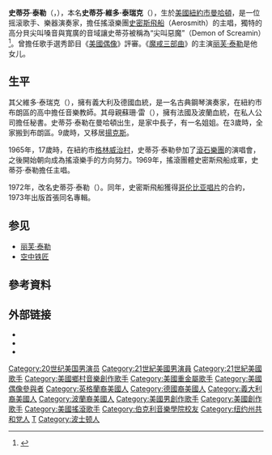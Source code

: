 {{noteTA
| G1 = Show
| G2 = Music
| G3 = PP
}}
{{艺人
| name            = Steven Tyler<br />史蒂芬·泰勒
| image           = Steven Tyler performing.jpg
| imagesize       = 
| type            = 男歌手
| 绰号            = 大嘴<br />尖叫惡魔<ref name="screamin" /><br />{{tsl|en|Toxic Twins|Toxic Twins}}（與[[空中铁匠|空中铁匠]]的[[喬·佩里|喬·佩里]]）
| birthname       = Steven Victor Tallarico
| 出生日期        = {{birth date and age|1948|3|26}}
| 出生地点        = {{USA}}[[纽约州|纽约州]]
| 演奏樂器        = [[钢琴|钢琴]]、[[口琴|口琴]]、[[敲击乐器|敲击乐器]]、[[架子鼓|架子鼓]]、[[吉他|吉他]]、[[贝斯吉他|贝斯]]、[[笛子|笛子]]、[[小提琴|小提琴]]、[[曼多林琴|曼多林琴]]、德西马琴、[[萨克斯管|萨克斯管]]、[[小号|小号]]
| 音樂類型        = [[硬式摇滚|硬式摇滚]]、[[蓝调摇滚|蓝调摇滚]]、[[重金属音乐|重金属音乐]]、[[乡村音乐|乡村音乐]]
| 職業            = [[创作歌手|创作歌手]]、音乐评论家、[[演員|演員]]
| 出道地点       = {{USA}}[[新罕布什尔州|新罕布什尔州]]
| 教育程度        = {{flagicon|USA}} {{le|Roosevelt High School (Yonkers, New York)|紐約州羅斯福高中}}
| 活跃年代        = 1964年~
| 配偶            = {{Plainlist|
* {{tsl|en|Cyrinda Foxe|Cyrinda Foxe}}<br>（1977~1987，一女）
* Teresa Barrick<br>（1988~2006，一子一女）
}}
| 兒女            = {{Plainlist|
* [[丽芙·泰勒|丽芙·泰勒]]
* {{tsl|en|Mia Tyler|米亞·泰勒}}
* Chelsea Tallarico
* Taj Monroe Tallarico
}}
| 经纪公司          = {{flagicon|USA}} [[Columbia_Records|Columbia Records]]
| 相关团体 = [[空中铁匠|空中铁匠]]<br>{{tsl|en|Todd Rundgren|Todd Rundgren}}
| URL             = http://www.stevetyler.com
}}

'''史蒂芬·泰勒'''（{{lang-en|Steven Tyler}}，{{bd|1948年|3月26日|||catIdx=Tyler, Steven}}），本名'''史蒂芬·維多·泰瑞克'''（{{lang|en|Steven Victor Tallarico}}），生於[[美國|美國]][[紐約市|紐約市]][[曼哈頓|曼哈頓]]，是一位摇滚歌手、樂器演奏家，擔任搖滾樂團[[史密斯飛船|史密斯飛船]]（Aerosmith）的主唱，獨特的高分貝尖叫嗓音與寬廣的音域讓史蒂芬被稱為“尖叫惡魔”（Demon of Screamin）<ref name="screamin">{{cite news|url=http://newsfeed.time.com/2012/01/23/critics-rip-steven-tyler-over-national-anthem-rendition|title=Critics Rip Steven Tyler Over National Anthem Rendition|language=en|work=[[時代_(雜誌)|時代]]|date=2012-01-23|accessdate=2015-09-16|archive-date=2015-10-19|archive-url=https://web.archive.org/web/20151019015917/http://newsfeed.time.com/2012/01/23/critics-rip-steven-tyler-over-national-anthem-rendition/|dead-url=no}}</ref>。曾擔任歌手選秀節目《[[美國偶像|美國偶像]]》評審。《[[魔戒电影三部曲|魔戒三部曲]]》的主演[[丽芙·泰勒|丽芙·泰勒]]是他女儿。

==生平==
其父維多·泰瑞克（{{lang|en|Victor A. Tallarico}}），擁有義大利及德國血統，是一名古典鋼琴演奏家，在紐約市布朗區的高中擔任音樂教師。其母親蘇珊·雷（{{lang|en|Susan Ray}}），擁有法國及波蘭血統，在私人公司擔任秘書。史蒂芬·泰勒在曼哈頓出生，是家中長子，有一名姐姐。在3歲時，全家搬到布朗區。9歲時，又移居[[揚克斯_(紐約州)|揚克斯]]。

1965年，17歲時，在紐約市[[格林威治村|格林威治村]]，史蒂芬·泰勒參加了[[滾石樂團|滾石樂團]]的演唱會，之後開始朝向成為搖滾樂手的方向努力。1969年，搖滾團體史密斯飛船成軍，史蒂芬·泰勒擔任主唱。

1972年，改名史蒂芬·泰勒（{{lang|en|Steven Tyler}}）。同年，史密斯飛船獲得[[哥伦比亚唱片|哥伦比亚唱片]]的合約，1973年出版首張同名專輯。

== 参见 ==
* [[丽芙·泰勒|丽芙·泰勒]]
* [[空中铁匠|空中铁匠]]

== 參考資料 ==
{{Reflist}}

== 外部链接 ==
{{Commonscat|Steven Tyler|史蒂芬·泰勒}}
* {{Official website}}
* {{Allmovie name|72287}}
* {{IMDb name|878911|Steven Tyler}}

{{美國偶像}}
{{摇滚名人堂2001届入选者}}
{{Authority control}}

{{DEFAULTSORT:Tyler, Steven}}
[[Category:20世纪美国男演员|Category:20世纪美国男演员]]
[[Category:21世紀美國男演員|Category:21世紀美國男演員]]
[[Category:21世紀美國歌手|Category:21世紀美國歌手]]
[[Category:美國鄉村音樂創作歌手|Category:美國鄉村音樂創作歌手]]
[[Category:美國重金屬歌手|Category:美國重金屬歌手]]
[[Category:美國偶像參與者|Category:美國偶像參與者]]
[[Category:英格蘭裔美國人|Category:英格蘭裔美國人]]
[[Category:德國裔美國人|Category:德國裔美國人]]
[[Category:義大利裔美國人|Category:義大利裔美國人]]
[[Category:波蘭裔美國人|Category:波蘭裔美國人]]
[[Category:美國男創作歌手|Category:美國男創作歌手]]
[[Category:美國創作歌手|Category:美國創作歌手]]
[[Category:美國搖滾歌手|Category:美國搖滾歌手]]
[[Category:伯克利音樂學院校友|Category:伯克利音樂學院校友]]
[[Category:纽约州共和党人|Category:纽约州共和党人]]
[[Category:摇滚名人堂入选者|T]]
[[Category:波士顿人|Category:波士顿人]]